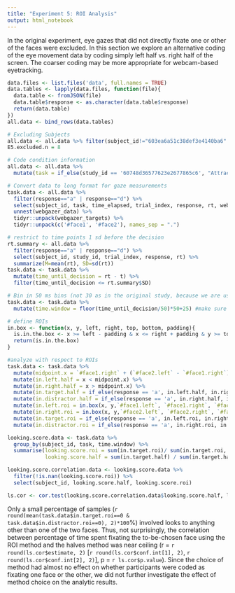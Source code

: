 ```yaml
---
title: "Experiment 5: ROI Analysis"
output: html_notebook
---
```


In the original experiment, eye gazes that did not directly fixate one or other of the faces were excluded. In this section we explore an alternative coding of the eye movement data by coding simply left half vs. right half of the screen. The coarser coding may be more appropriate for webcam-based eyetracking.

```r
data.files <- list.files('data', full.names = TRUE)
data.tables <- lapply(data.files, function(file){
  data.table <- fromJSON(file)
  data.table$response <- as.character(data.table$response)
  return(data.table)
})
all.data <- bind_rows(data.tables)

# Excluding Subjects
all.data <- all.data %>% filter(subject_id!="603ea6a51c38def3e4140ba6" & subject_id!="5ce1372c55fe0d001869c8d8" & subject_id!="5f47d860b56e68220cb86be1" & subject_id!="607eaf87ac02229ef4fa8f4a" & subject_id!="5d30857eb2f0ad00163470f3" & subject_id!="5e272684f205790453c2c4b8" & subject_id!="5f5b5881b17fa72756b8ff2a" & subject_id!="5fae5291ec402509e2885604")
E5.excluded.n = 8

# Code condition information
all.data <- all.data %>%
  mutate(task = if_else(study_id == '60748d36577623e2677865c6', "Attractiveness", "Roundness"))

# Convert data to long format for gaze measurements
task.data <- all.data %>%
  filter(response=="a" | response=="d") %>%
  select(subject_id, task, time_elapsed, trial_index, response, rt, webgazer_data, webgazer_targets) %>%
  unnest(webgazer_data) %>%
  tidyr::unpack(webgazer_targets) %>%
  tidyr::unpack(c('#face1', '#face2'), names_sep = ".")

# restrict to time points 1 sd before the decision
rt.summary <- all.data %>%
  filter(response=="a" | response=="d") %>%
  select(subject_id, study_id, trial_index, response, rt) %>%
  summarize(M=mean(rt), SD=sd(rt))
task.data <- task.data %>%
  mutate(time_until_decision = rt - t) %>%
  filter(time_until_decision <= rt.summary$SD)

# Bin in 50 ms bins (not 30 as in the original study, because we are using webcams)
task.data <- task.data %>%
  mutate(time.window = floor(time_until_decision/50)*50+25) #make sure bin is centered

# define ROIs
in.box <- function(x, y, left, right, top, bottom, padding){
  is.in.the.box <- x >= left - padding & x <= right + padding & y >= top - padding & y <= bottom + padding
  return(is.in.the.box)
}

#analyze with respect to ROIs
task.data <- task.data %>%
  mutate(midpoint.x = `#face1.right` + (`#face2.left` - `#face1.right`)/2) %>%
  mutate(in.left.half = x < midpoint.x) %>%
  mutate(in.right.half = x > midpoint.x) %>%
  mutate(in.target.half = if_else(response == 'a', in.left.half, in.right.half)) %>%
  mutate(in.distractor.half = if_else(response == 'a', in.right.half, in.left.half)) %>%
  mutate(in.left.roi = in.box(x, y,`#face1.left`, `#face1.right`, `#face1.top`, `#face1.bottom`, 50))%>%
  mutate(in.right.roi = in.box(x, y,`#face2.left`, `#face2.right`, `#face2.top`, `#face2.bottom`, 50))%>%
  mutate(in.target.roi = if_else(response == 'a', in.left.roi, in.right.roi)) %>%
  mutate(in.distractor.roi = if_else(response == 'a', in.right.roi, in.left.roi))

looking.score.data <- task.data %>% 
  group_by(subject_id, task, time.window) %>%
  summarise(looking.score.roi = sum(in.target.roi)/ sum(in.target.roi, in.distractor.roi),
            looking.score.half = sum(in.target.half) / sum(in.target.half, in.distractor.half))

looking.score.correlation.data <- looking.score.data %>%
  filter(!is.nan(looking.score.roi)) %>%
  select(subject_id, looking.score.half, looking.score.roi)

ls.cor <- cor.test(looking.score.correlation.data$looking.score.half, looking.score.correlation.data$looking.score.roi)
```

Only a small percentage of samples (`r round(mean(task.data$in.target.roi==0 &  task.data$in.distractor.roi==0), 2)*100`%) involved looks to anything other than one of the two faces. Thus, not surprisingly, the correlation between percentage of time spent fixating the to-be-chosen face using the ROI method and the halves method was near ceiling (r = `r round(ls.cor$estimate, 2)` [`r round(ls.cor$conf.int[1], 2)`, `r round(ls.cor$conf.int[2], 2)`], p = `r ls.cor$p.value`). Since the choice of method had almost no effect on whether participants were coded as fixating one face or the other, we did not further investigate the effect of method choice on the analytic results.
